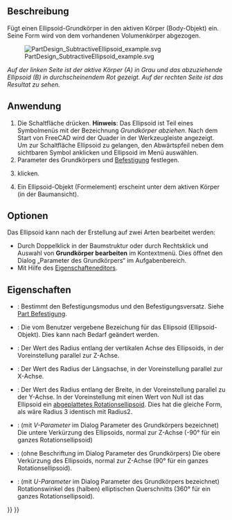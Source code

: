 <languages/>

{{Docnav/de
|[[PartDesign_SubtractiveCone/de|KegelAbziehen]]
|[[PartDesign_SubtractiveTorus/de|TorusAbziehen]]
|[[PartDesign_Workbench|PartDesign]]
|IconL=PartDesign_SubtractiveCone.svg
|IconR=PartDesign_SubtractiveTorus.svg
|IconC=Workbench_PartDesign.svg
}}

{{GuiCommand/de
|Name=PartDesign SubtractiveEllipsoid
|Name/de=PartDesign EllipsoidAbziehen
|MenuLocation=Part Design → Grundkörper abziehen → Ellipsoid
|Workbenches=[[PartDesign_Workbench/de|PartDesign]]
|Version=0.17
|SeeAlso=[[PartDesign_CompPrimitiveSubtractive/de|PartDesign AuswahlGrundkörperAbziehen]], [[PartDesign_AdditiveEllipsoid/de|PartDesign EllipsoidHinzufügen]]
}}

<span id="Description"></span>
==Beschreibung==

Fügt einen Ellipsoid-Grundkörper in den aktiven Körper (Body-Objekt) ein. Seine Form wird von dem vorhandenen Volumenkörper abgezogen.

[[File:PartDesign_SubtractiveEllipsoid_example.svg|none]]

''Auf der linken Seite ist der aktive Körper (A) in Grau und das abzuziehende Ellipsoid (B) in durchscheinendem Rot gezeigt. Auf der rechten Seite ist das Resultat zu sehen.''

<span id="Usage"></span>
==Anwendung==

# Die Schaltfläche {{Button|[[Image:PartDesign SubtractiveEllipsoid.svg|24px]] '''Ellipsoid'''}} drücken. '''Hinweis''': Das Ellipsoid ist Teil eines Symbolmenüs mit der Bezeichnung ''Grundkörper abziehen''. Nach dem Start von FreeCAD wird der Quader in der Werkzeugleiste angezeigt. Um zur Schaltfläche Ellipsoid zu gelangen, den Abwärtspfeil neben dem sichtbaren Symbol anklicken und Ellipsoid im Menü auswählen.
# Parameter des Grundkörpers und [[Part_EditAttachment/de|Befestigung]] festlegen.
# {{Button|OK}} klicken.
# Ein Ellipsoid-Objekt (Formelement) erscheint unter dem aktiven Körper (in der Baumansicht).

<span id="Options"></span>
==Optionen==

Das Ellipsoid kann nach der Erstellung auf zwei Arten bearbeitet werden:
* Durch Doppelklick in der Baumstruktur oder durch Rechtsklick und Auswahl von '''Grundkörper bearbeiten''' im Kontextmenü. Dies öffnet den Dialog „Parameter des Grundkörpers“ im Aufgabenbereich.
* Mit Hilfe des [[Property_editor/de|Eigenschafteneditors]].

<span id="Properties"></span>
==Eigenschaften==

* {{PropertyData/de|Attachment}}: Bestimmt den Befestigungsmodus und den Befestigungsversatz. Siehe [[Part EditAttachment/de|Part Befestigung]].
* {{PropertyData/de|Label}}: Die vom Benutzer vergebene Bezeichung für das Ellipsoid (Ellipsoid-Objekt). Dies kann nach Bedarf geändert werden.
* {{PropertyData/de|Radius1}}: Der Wert des Radius entlang der vertikalen Achse des Ellipsoids, in der Voreinstellung parallel zur Z-Achse.
* {{PropertyData/de|Radius2}}: Der Wert des Radius der Längsachse, in der Voreinstellung parallel zur X-Achse.
* {{PropertyData/de|Radius3}}: Der Wert des Radius entlang der Breite, in der Voreinstellung parallel zu der Y-Achse. In der Voreinstellung mit einen Wert von Null ist das Ellipsoid ein [https://de.wikipedia.org/wiki/Rotationsellipsoid abgeplattetes Rotationsellipsoid]. Dies hat die gleiche Form, als wäre Radius 3 identisch mit Radius2.
* {{PropertyData/de|Angle1}}: (mit ''V-Parameter'' im Dialog Parameter des Grundkörpers bezeichnet) Die untere Verkürzung des Ellipsoids, normal zur Z-Achse (-90° für ein ganzes Rotationsellipsoid)
* {{PropertyData/de|Angle2}}: (ohne Beschriftung im Dialog Parameter des Grundkörpers) Die obere Verkürzung des Ellipsoids, normal zur Z-Achse (90° für ein ganzes Rotationsellipsoid).
* {{PropertyData/de|Angle3}}: (mit ''U-Parameter'' im Dialog Parameter des Grundkörpers bezeichnet) Rotationswinkel des (halben) elliptischen Querschnitts (360° für ein ganzes Rotationsellipsoid).


{{Docnav/de
|[[PartDesign_SubtractiveCone/de|KegelAbziehen]]
|[[PartDesign_SubtractiveTorus/de|TorusAbziehen]]
|[[PartDesign_Workbench|PartDesign]]
|IconL=PartDesign_SubtractiveCone.svg
|IconR=PartDesign_SubtractiveTorus.svg
|IconC=Workbench_PartDesign.svg
}}

{{PartDesign_Tools_navi{{#translation:}}}}
{{Userdocnavi{{#translation:}}}}